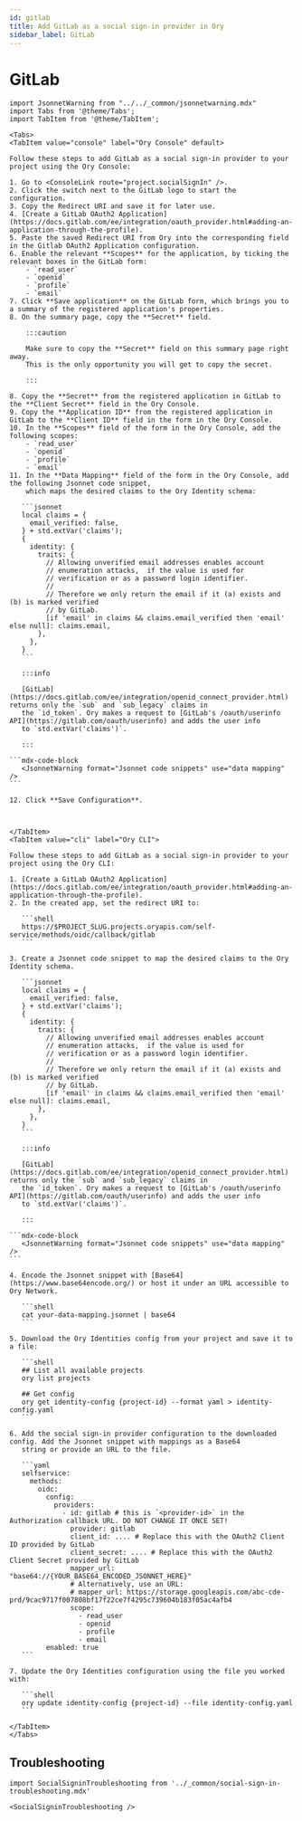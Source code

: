 ```yaml
---
id: gitlab
title: Add GitLab as a social sign-in provider in Ory
sidebar_label: GitLab
---
```


# GitLab

````mdx-code-block
import JsonnetWarning from "../../_common/jsonnetwarning.mdx"
import Tabs from '@theme/Tabs';
import TabItem from '@theme/TabItem';

<Tabs>
<TabItem value="console" label="Ory Console" default>

Follow these steps to add GitLab as a social sign-in provider to your project using the Ory Console:

1. Go to <ConsoleLink route="project.socialSignIn" />.
2. Click the switch next to the GitLab logo to start the configuration.
3. Copy the Redirect URI and save it for later use.
4. [Create a GitLab OAuth2 Application](https://docs.gitlab.com/ee/integration/oauth_provider.html#adding-an-application-through-the-profile).
5. Paste the saved Redirect URI from Ory into the corresponding field in the Gitlab OAuth2 Application configuration.
6. Enable the relevant **Scopes** for the application, by ticking the relevant boxes in the GitLab form:
    - `read_user`
    - `openid`
    - `profile`
    - `email`
7. Click **Save application** on the GitLab form, which brings you to a summary of the registered application's properties.
8. On the summary page, copy the **Secret** field.

    :::caution

    Make sure to copy the **Secret** field on this summary page right away.
    This is the only opportunity you will get to copy the secret.

    :::

8. Copy the **Secret** from the registered application in GitLab to the **Client Secret** field in the Ory Console.
9. Copy the **Application ID** from the registered application in GitLab to the **Client ID** field in the form in the Ory Console.
10. In the **Scopes** field of the form in the Ory Console, add the following scopes:
    - `read_user`
    - `openid`
    - `profile`
    - `email`
11. In the **Data Mapping** field of the form in the Ory Console, add the following Jsonnet code snippet,
    which maps the desired claims to the Ory Identity schema:

   ```jsonnet
   local claims = {
     email_verified: false,
   } + std.extVar('claims');
   {
     identity: {
       traits: {
         // Allowing unverified email addresses enables account
         // enumeration attacks,  if the value is used for
         // verification or as a password login identifier.
         //
         // Therefore we only return the email if it (a) exists and (b) is marked verified
         // by GitLab.
         [if 'email' in claims && claims.email_verified then 'email' else null]: claims.email,
       },
     },
   }
   ```

   :::info

   [GitLab](https://docs.gitlab.com/ee/integration/openid_connect_provider.html) returns only the `sub` and `sub_legacy` claims in
   the `id_token`. Ory makes a request to [GitLab's /oauth/userinfo API](https://gitlab.com/oauth/userinfo) and adds the user info
   to `std.extVar('claims')`.

   :::

```mdx-code-block
   <JsonnetWarning format="Jsonnet code snippets" use="data mapping" />
```

12. Click **Save Configuration**.



</TabItem>
<TabItem value="cli" label="Ory CLI">

Follow these steps to add GitLab as a social sign-in provider to your project using the Ory CLI:

1. [Create a GitLab OAuth2 Application](https://docs.gitlab.com/ee/integration/oauth_provider.html#adding-an-application-through-the-profile).
2. In the created app, set the redirect URI to:

   ```shell
   https://$PROJECT_SLUG.projects.oryapis.com/self-service/methods/oidc/callback/gitlab
   ```

3. Create a Jsonnet code snippet to map the desired claims to the Ory Identity schema.

   ```jsonnet
   local claims = {
     email_verified: false,
   } + std.extVar('claims');
   {
     identity: {
       traits: {
         // Allowing unverified email addresses enables account
         // enumeration attacks,  if the value is used for
         // verification or as a password login identifier.
         //
         // Therefore we only return the email if it (a) exists and (b) is marked verified
         // by GitLab.
         [if 'email' in claims && claims.email_verified then 'email' else null]: claims.email,
       },
     },
   }
   ```

   :::info

   [GitLab](https://docs.gitlab.com/ee/integration/openid_connect_provider.html) returns only the `sub` and `sub_legacy` claims in
   the `id_token`. Ory makes a request to [GitLab's /oauth/userinfo API](https://gitlab.com/oauth/userinfo) and adds the user info
   to `std.extVar('claims')`.

   :::

```mdx-code-block
   <JsonnetWarning format="Jsonnet code snippets" use="data mapping" />
```

4. Encode the Jsonnet snippet with [Base64](https://www.base64encode.org/) or host it under an URL accessible to Ory Network.

   ```shell
   cat your-data-mapping.jsonnet | base64
   ```

5. Download the Ory Identities config from your project and save it to a file:

   ```shell
   ## List all available projects
   ory list projects

   ## Get config
   ory get identity-config {project-id} --format yaml > identity-config.yaml
   ```

6. Add the social sign-in provider configuration to the downloaded config. Add the Jsonnet snippet with mappings as a Base64
   string or provide an URL to the file.

   ```yaml
   selfservice:
     methods:
       oidc:
         config:
           providers:
             - id: gitlab # this is `<provider-id>` in the Authorization callback URL. DO NOT CHANGE IT ONCE SET!
               provider: gitlab
               client_id: .... # Replace this with the OAuth2 Client ID provided by GitLab
               client_secret: .... # Replace this with the OAuth2 Client Secret provided by GitLab
               mapper_url: "base64://{YOUR_BASE64_ENCODED_JSONNET_HERE}"
               # Alternatively, use an URL:
               # mapper_url: https://storage.googleapis.com/abc-cde-prd/9cac9717f007808bf17f22ce7f4295c739604b183f05ac4afb4
               scope:
                 - read_user
                 - openid
                 - profile
                 - email
         enabled: true
   ```

7. Update the Ory Identities configuration using the file you worked with:

   ```shell
   ory update identity-config {project-id} --file identity-config.yaml
   ```

</TabItem>
</Tabs>
````

## Troubleshooting

```mdx-code-block
import SocialSigninTroubleshooting from '../_common/social-sign-in-troubleshooting.mdx'

<SocialSigninTroubleshooting />
```
